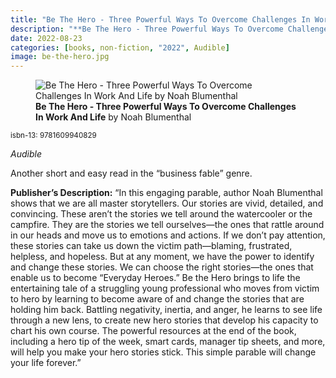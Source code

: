 ```yaml
---
title: "Be The Hero - Three Powerful Ways To Overcome Challenges In Work And Life"
description: "**Be The Hero - Three Powerful Ways To Overcome Challenges In Work And Life** by Noah Blumenthal"
date: 2022-08-23
categories: [books, non-fiction, "2022", Audible]
image: be-the-hero.jpg
---
```

![**Be The Hero - Three Powerful Ways To Overcome Challenges In Work And Life** by Noah Blumenthal](be-the-hero.jpg){fig-align="left"}

<sup>isbn-13: 9781609940829</sup>

*Audible*

Another short and easy read in the "business fable" genre.

**Publisher's Description:**
"In this engaging parable, author Noah Blumenthal shows that we are all
master storytellers. Our stories are vivid, detailed, and convincing. These
aren’t the stories we tell around the watercooler or the campfire. They are
the stories we tell ourselves—the ones that rattle around in our heads and
move us to emotions and actions. If we don’t pay attention, these stories
can take us down the victim path—blaming, frustrated, helpless, and
hopeless. But at any moment, we have the power to identify and change these
stories. We can choose the right stories—the ones that enable us to become
“Everyday Heroes.” Be the Hero brings to life the entertaining tale of a
struggling young professional who moves from victim to hero by learning to
become aware of and change the stories that are holding him back. Battling
negativity, inertia, and anger, he learns to see life through a new lens,
to create new hero stories that develop his capacity to chart his own
course. The powerful resources at the end of the book, including a hero tip
of the week, smart cards, manager tip sheets, and more, will help you make
your hero stories stick. This simple parable will change your life forever."